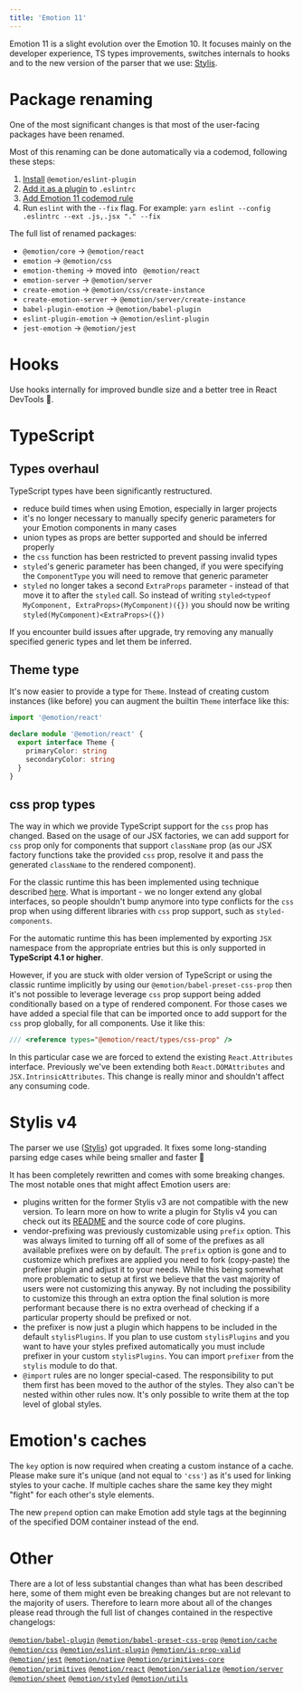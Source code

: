 ```yaml
---
title: 'Emotion 11'
---
```


Emotion 11 is a slight evolution over the Emotion 10. It focuses mainly on the developer experience, TS types improvements, switches internals to hooks and to the new version of the parser that we use: [Stylis](https://github.com/thysultan/stylis.js).

# Package renaming

One of the most significant changes is that most of the user-facing packages have been renamed.

Most of this renaming can be done automatically via a codemod, following these steps:

1. [Install](https://github.com/emotion-js/emotion/tree/main/packages/eslint-plugin#installation) `@emotion/eslint-plugin`
1. [Add it as a plugin](https://github.com/emotion-js/emotion/tree/main/packages/eslint-plugin#usage) to `.eslintrc`
1. [Add Emotion 11 codemod rule](https://github.com/emotion-js/emotion/tree/main/packages/eslint-plugin#emotion-11-codemod)
1. Run `eslint` with the `--fix` flag. For example: `yarn eslint --config .eslintrc --ext .js,.jsx "." --fix`

The full list of renamed packages:

- `@emotion/core` → `@emotion/react`
- `emotion` → `@emotion/css`
- `emotion-theming` → moved into ` @emotion/react`
- `emotion-server` → `@emotion/server`
- `create-emotion` → `@emotion/css/create-instance`
- `create-emotion-server` → `@emotion/server/create-instance`
- `babel-plugin-emotion` → `@emotion/babel-plugin`
- `eslint-plugin-emotion` → `@emotion/eslint-plugin`
- `jest-emotion` → `@emotion/jest`

# Hooks

Use hooks internally for improved bundle size and a better tree in React DevTools 🎉.

# TypeScript

## Types overhaul

TypeScript types have been significantly restructured.

- reduce build times when using Emotion, especially in larger projects
- it's no longer necessary to manually specify generic parameters for your Emotion components in many cases
- union types as props are better supported and should be inferred properly
- the `css` function has been restricted to prevent passing invalid types
- `styled`'s generic parameter has been changed, if you were specifying the `ComponentType` you will need to remove that generic parameter
- `styled` no longer takes a second `ExtraProps` parameter - instead of that move it to after the `styled` call. So instead of writing `styled<typeof MyComponent, ExtraProps>(MyComponent)({})` you should now be writing `styled(MyComponent)<ExtraProps>({})`

If you encounter build issues after upgrade, try removing any manually specified generic types and let them be inferred.

## Theme type

It's now easier to provide a type for `Theme`. Instead of creating custom instances (like before) you can augment the builtin `Theme` interface like this:

```ts
import '@emotion/react'

declare module '@emotion/react' {
  export interface Theme {
    primaryColor: string
    secondaryColor: string
  }
}
```

## css prop types

The way in which we provide TypeScript support for the `css` prop has changed. Based on the usage of our JSX factories, we can add support for `css` prop only for components that support `className` prop (as our JSX factory functions take the provided `css` prop, resolve it and pass the generated `className` to the rendered component).

For the classic runtime this has been implemented using technique described [here](https://www.typescriptlang.org/docs/handbook/jsx.html#factory-functions). What is important - we no longer extend any global interfaces, so people shouldn't bump anymore into type conflicts for the `css` prop when using different libraries with `css` prop support, such as `styled-components`.

For the automatic runtime this has been implemented by exporting `JSX` namespace from the appropriate entries but this is only supported in **TypeScript 4.1 or higher**.

However, if you are stuck with older version of TypeScript or using the classic runtime implicitly by using our `@emotion/babel-preset-css-prop` then it's not possible to leverage leverage `css` prop support being added conditionally based on a type of rendered component. For those cases we have added a special file that can be imported once to add support for the `css` prop globally, for all components. Use it like this:

```ts
/// <reference types="@emotion/react/types/css-prop" />
```

In this particular case we are forced to extend the existing `React.Attributes` interface. Previously we've been extending both `React.DOMAttributes` and `JSX.IntrinsicAttributes`. This change is really minor and shouldn't affect any consuming code.

# Stylis v4

The parser we use ([Stylis](https://github.com/thysultan/stylis.js)) got upgraded. It fixes some long-standing parsing edge cases while being smaller and faster 🚀

It has been completely rewritten and comes with some breaking changes. The most notable ones that might affect Emotion users are:

- plugins written for the former Stylis v3 are not compatible with the new version. To learn more on how to write a plugin for Stylis v4 you can check out its [README](https://github.com/thysultan/stylis.js#middleware) and the source code of core plugins.
- vendor-prefixing was previously customizable using `prefix` option. This was always limited to turning off all of some of the prefixes as all available prefixes were on by default. The `prefix` option is gone and to customize which prefixes are applied you need to fork (copy-paste) the prefixer plugin and adjust it to your needs. While this being somewhat more problematic to setup at first we believe that the vast majority of users were not customizing this anyway. By not including the possibility to customize this through an extra option the final solution is more performant because there is no extra overhead of checking if a particular property should be prefixed or not.
- the prefixer is now just a plugin which happens to be included in the default `stylisPlugins`. If you plan to use custom `stylisPlugins` and you want to have your styles prefixed automatically you must include prefixer in your custom `stylisPlugins`. You can import `prefixer` from the `stylis` module to do that.
- `@import` rules are no longer special-cased. The responsibility to put them first has been moved to the author of the styles. They also can't be nested within other rules now. It's only possible to write them at the top level of global styles.

# Emotion's caches

The `key` option is now required when creating a custom instance of a cache. Please make sure it's unique (and not equal to `'css'`) as it's used for linking styles to your cache. If multiple caches share the same key they might "fight" for each other's style elements.

The new `prepend` option can make Emotion add style tags at the beginning of the specified DOM container instead of the end.

# Other

There are a lot of less substantial changes than what has been described here, some of them might even be breaking changes but are not relevant to the majority of users. Therefore to learn more about all of the changes please read through the full list of changes contained in the respective changelogs:

[`@emotion/babel-plugin`](https://github.com/emotion-js/emotion/blob/main/packages/babel-plugin/CHANGELOG.md#1100)
[`@emotion/babel-preset-css-prop`](https://github.com/emotion-js/emotion/blob/main/packages/babel-preset-css-prop/CHANGELOG.md#1100)
[`@emotion/cache`](https://github.com/emotion-js/emotion/blob/main/packages/cache/CHANGELOG.md#1100)
[`@emotion/css`](https://github.com/emotion-js/emotion/blob/main/packages/css/CHANGELOG.md#1100)
[`@emotion/eslint-plugin`](https://github.com/emotion-js/emotion/blob/main/packages/eslint-plugin/CHANGELOG.md#1100)
[`@emotion/is-prop-valid`](https://github.com/emotion-js/emotion/blob/main/packages/is-prop-valid/CHANGELOG.md#100)
[`@emotion/jest`](https://github.com/emotion-js/emotion/blob/main/packages/jest/CHANGELOG.md#1100)
[`@emotion/native`](https://github.com/emotion-js/emotion/blob/main/packages/native/CHANGELOG.md#1100)
[`@emotion/primitives-core`](https://github.com/emotion-js/emotion/blob/main/packages/primitives-core/CHANGELOG.md#1100)
[`@emotion/primitives`](https://github.com/emotion-js/emotion/blob/main/packages/primitives/CHANGELOG.md#1100)
[`@emotion/react`](https://github.com/emotion-js/emotion/blob/main/packages/react/CHANGELOG.md#1100)
[`@emotion/serialize`](https://github.com/emotion-js/emotion/blob/main/packages/serialize/CHANGELOG.md#100)
[`@emotion/server`](https://github.com/emotion-js/emotion/blob/main/packages/server/CHANGELOG.md#1100)
[`@emotion/sheet`](https://github.com/emotion-js/emotion/blob/main/packages/sheet/CHANGELOG.md#100)
[`@emotion/styled`](https://github.com/emotion-js/emotion/blob/main/packages/styled/CHANGELOG.md#1100)
[`@emotion/utils`](https://github.com/emotion-js/emotion/blob/main/packages/utils/CHANGELOG.md#100)
